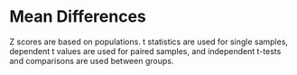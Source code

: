 # Mean Differences

Z scores are based on populations. t statistics are used for single samples, dependent t values are used for paired samples, and independent t-tests and comparisons are used between groups. 